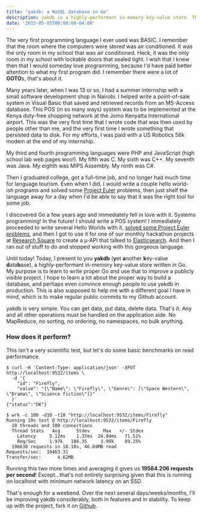 ```yaml
---
title: "yakdb: a NoSQL database in Go"
description: yakdb is a highly-performant in-memory key-value store. This in an experiment in writing a key-value store with Golang.
date: '2015-05-05T00:00:00-04:00'
---
```


The very first programming language I ever used was BASIC. I remember that the room where the computers were stored was air conditioned. It was the only room in my school that was air conditioned. Heck, it was the only room in my school with lockable doors that sealed tight. I wish that I knew then that I would someday love programming, because I'd have paid better attention to what my first program did. I remember there were a lot of **GOTO**s, that's about it.

Many years later, when I was 13 or so, I had a summer internship with a small software development shop in Nairobi. I helped write a point-of-sale system in Visual Basic that saved and retrieved records from an MS-Access database. This POS (in so many ways) system was to be implemented at the Kenya duty-free shopping network at the Jomo Kenyatta International airport. This was the very first time that I wrote code that was then used by people other than me, and the very first time I wrote something that persisted data to disk. For my efforts, I was paid with a US Robotics 56k modem at the end of my internship.

My third and fourth programming languages were PHP and JavaScript (high school lab web pages woo!). My fifth was C. My sixth was C++. My seventh was Java. My eighth was MIPS Assembly. My ninth was C#.

Then I graduated college, got a full-time job, and no longer had much time for language tourism. Even when I did, I would write a couple hello world-ish programs and solved some [Project Euler][1] problems, then just shelf the language away for a day when I'd be able to say that it was the right tool for some job.

I discovered Go a few years ago and immediately fell in love with it. Systems programming! In the future! I should write a POS system! I immediately proceeded to write several Hello Worlds with it, [solved some Project Euler problems][2], and then I got to use it for one of our monthly hackathon projects at [Research Square][3] to create a µ-API that talked to [Elasticsearch][4]. And then I ran out of stuff to do and stopped working with this gorgeous language.

Until today! Today, I present to you **yakdb** (**y**et **a**nother **k**ey-value **d**ata**b**ase), a highly-performant in-memory key-value store written in Go. My purpose is to learn to write proper Go and use that to improve a publicly visible project. I hope to learn a lot about the proper way to build a database, and perhaps even convince enough people to use yakdb in production. This is also supposed to help me with a different goal I have in mind, which is to make regular public commits to my Github account.

yakdb is very simple. You can get data, put data, delete data. That's it. Any and all other operations must be handled on the application side. No MapReduce, no sorting, no ordering, no namespaces, no bulk anything.

### How does it perform?
This isn't a very scientific test, but let's do some basic benchmarks on read performance.

    $ curl -H 'Content-Type: application/json' -XPUT http://localhost:9532/items \
      -d '{
        "id": "Firefly",
        "value": "{\"Name\": \"Firefly\", \"Genre\": [\"Space Western\", \"Drama\", \"Science fiction\"]}"
      }'
    {"status":"OK"}

    $ wrk -c 100 -d10 -t10 "http://localhost:9532/items/Firefly"
    Running 10s test @ http://localhost:9532/items/Firefly
      10 threads and 100 connections
      Thread Stats   Avg      Stdev     Max   +/- Stdev
        Latency     5.12ms    1.37ms  24.84ms   71.51%
        Req/Sec     1.97k   186.35     3.99k    89.25%
      196638 requests in 10.10s, 46.69MB read
    Requests/sec:  19463.31
    Transfer/sec:      4.62MB

Running this two more times and averaging it gives us **19564.206 requests per second**! Except...that's not entirely surprising given that this is running on localhost with minimum network latency on an SSD.

That's enough for a weekend. Over the next several days/weeks/months, I'll be improving yakdb considerably, both in features and in stability. To keep up with the project, fork it on [Github][6].

[1]: https://projecteuler.net/
[2]: https://github.com/needcaffeine/project-euler
[3]: https://www.researchsquare.com
[4]: https://www.elastic.co/products/elasticsearch
[5]: http://redis.io/
[6]: https://github.com/needcaffeine/yakdb

